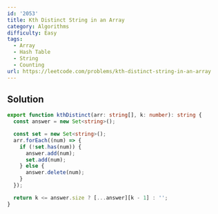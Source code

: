 ```yaml
---
id: '2053'
title: Kth Distinct String in an Array
category: Algorithms
difficulty: Easy
tags:
  - Array
  - Hash Table
  - String
  - Counting
url: https://leetcode.com/problems/kth-distinct-string-in-an-array
---
```


## Solution

```typescript filename="solution.ts" copy
export function kthDistinct(arr: string[], k: number): string {
  const answer = new Set<string>();

  const set = new Set<string>();
  arr.forEach((num) => {
    if (!set.has(num)) {
      answer.add(num);
      set.add(num);
    } else {
      answer.delete(num);
    }
  });

  return k <= answer.size ? [...answer][k - 1] : '';
}
```
